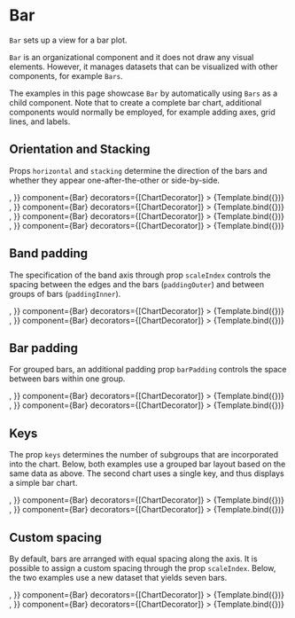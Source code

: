 
# Bar

<Meta title="Charts/Band/Bar" />

`Bar` sets up a view for a bar plot.

<ArgsTable of={Bar} />

`Bar` is an organizational component and it does not draw any visual elements. However, it manages datasets that can be visualized with other components, for example `Bars`.

The examples in this page showcase `Bar` by automatically using `Bars` as a child component. Note that to create a complete bar chart, additional components would normally be employed, for example adding axes, grid lines, and labels.

## Orientation and Stacking

Props `horizontal` and `stacking` determine the direction of the bars and whether they appear one-after-the-other or side-by-side.

<Canvas>
    <Story
        name="vertical, grouped"
        args={{
            ...commonBarProps,
            horizontal: false,
            stacked: false,
            children: <Bars />,
        }}
        component={Bar}
        decorators={[ChartDecorator]}
    >
        {Template.bind({})}
    </Story>
    <Story
        name="vertical, stacked"
        args={{
            ...commonBarProps,
            horizontal: false,
            stacked: true,
            children: <Bars />,
        }}
        component={Bar}
        decorators={[ChartDecorator]}
    >
        {Template.bind({})}
    </Story>
    <Story
        name="horizontal, grouped"
        args={{
            ...commonBarProps,
            horizontal: true,
            stacked: false,
            children: <Bars />,
        }}
        component={Bar}
        decorators={[ChartDecorator]}
    >
        {Template.bind({})}
    </Story>
    <Story
        name="horizontal, stacked"
        args={{
            ...commonBarProps,
            horizontal: true,
            stacked: true,
            children: <Bars />,
        }}
        component={Bar}
        decorators={[ChartDecorator]}
    >
        {Template.bind({})}
    </Story>
</Canvas>

## Band padding

The specification of the band axis through prop `scaleIndex` controls the spacing between the edges and the bars (`paddingOuter`) and between groups of bars (`paddingInner`).

<Canvas>
    <Story
        name="large outer padding"
        args={{
            ...commonBarProps,
            horizontal: false,
            stacked: true,
            scaleIndex: {
                variant: 'band',
                domain: ['alpha', 'beta'],
                paddingOuter: 0.8,
                paddingInner: 0.1,
            },
            children: <Bars />,
        }}
        component={Bar}
        decorators={[ChartDecorator]}
    >
        {Template.bind({})}
    </Story>
    <Story
        name="large inner padding"
        args={{
            ...commonBarProps,
            horizontal: false,
            stacked: true,
            scaleIndex: {
                variant: 'band',
                domain: ['alpha', 'beta'],
                paddingOuter: 0.1,
                paddingInner: 0.8,
            },
            children: <Bars />,
        }}
        component={Bar}
        decorators={[ChartDecorator]}
    >
        {Template.bind({})}
    </Story>
</Canvas>

## Bar padding

For grouped bars, an additional padding prop `barPadding` controls the space between bars within one group.

<Canvas>
    <Story
        name="large bar padding"
        args={{
            ...commonBarProps,
            horizontal: false,
            stacked: false,
            barPadding: 0.8,
            children: <Bars />,
        }}
        component={Bar}
        decorators={[ChartDecorator]}
    >
        {Template.bind({})}
    </Story>
    <Story
        name="zero bar padding"
        args={{
            ...commonBarProps,
            horizontal: false,
            stacked: false,
            barPadding: 0.0,
            children: <Bars />,
        }}
        component={Bar}
        decorators={[ChartDecorator]}
    >
        {Template.bind({})}
    </Story>
</Canvas>

## Keys

The prop `keys` determines the number of subgroups that are incorporated into the chart. Below, both examples use a grouped bar layout based on the same data as above. The second chart uses a single key, and thus displays a simple bar chart.

<Canvas>
    <Story
        name="two keys"
        args={{
            ...commonBarProps,
            horizontal: false,
            stacked: false,
            keys: ['x', 'y'],
            children: <Bars />,
        }}
        component={Bar}
        decorators={[ChartDecorator]}
    >
        {Template.bind({})}
    </Story>
    <Story
        name="single key"
        args={{
            ...commonBarProps,
            horizontal: false,
            stacked: false,
            keys: ['x'],
            children: <Bars />,
        }}
        component={Bar}
        decorators={[ChartDecorator]}
    >
        {Template.bind({})}
    </Story>
</Canvas>

## Custom spacing

By default, bars are arranged with equal spacing along the axis. It is possible to assign a custom spacing through the prop `scaleIndex`. Below, the two examples use a new dataset that yields seven bars.

<Canvas>
    <Story
        name="equal spacing"
        args={{
            ...commonBarProps,
            data: dataSingles,
            keys: ['value'],
            horizontal: false,
            stacked: false,
            scaleIndex: {
                variant: 'band',
                domain: ['A', 'B', 'C', 'D', 'E', 'F', 'G'],
                padding: 0.2,
            },
            children: <Bars />,
        }}
        component={Bar}
        decorators={[ChartDecorator]}
    >
        {Template.bind({})}
    </Story>
    <Story
        name="custom spacing"
        args={{
            ...commonBarProps,
            data: dataSingles,
            keys: ['value'],
            horizontal: false,
            stacked: false,
            scaleIndex: {
                variant: 'band',
                domain: ['A', 'B', 'C', 'D', 'E', 'F', 'G'],
                padding: 0.2,
                extraPadding: { E: 0.9 },
            },
            children: <Bars />,
        }}
        component={Bar}
        decorators={[ChartDecorator]}
    >
        {Template.bind({})}
    </Story>
</Canvas>
